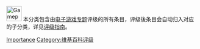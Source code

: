 [[File:Gamepad.svg|40px]] 本分类包含由[[Wikipedia:电子游戏专题|电子游戏专题]]评级的所有条目，评级後条目会自动归入对应的子分类，详见[[Wikipedia:电子游戏专题/评级|评级指南]]。

{{Cat importance|topic=电子游戏}}

[[Category:电子游戏条目|Importance]]
[[Category:维基百科评级|Category:维基百科评级]]